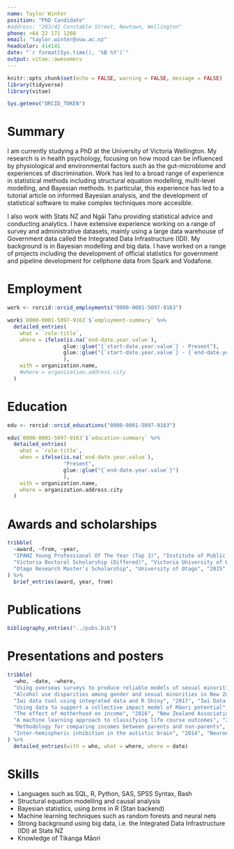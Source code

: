 ```yaml
---
name: Taylor Winter
position: "PhD Candidate"
#address: "203/42 Constable Street, Newtown, Wellington"
phone: +64 22 171 1260
email: "taylor.winter@vuw.ac.nz"
headcolor: 414141
date: "`r format(Sys.time(), '%B %Y')`"
output: vitae::awesomecv
---
```


```r
knitr::opts_chunk$set(echo = FALSE, warning = FALSE, message = FALSE)
library(tidyverse)
library(vitae)

Sys.getenv("ORCID_TOKEN")
```

# Summary

I am currently studying a PhD at the University of Victoria Wellington. My research is in health psychology, focusing on how mood can be influenced by physiological and environmental factors such as the gut-microbiome and experiences of discrimination. Work has led to a broad range of experience in statistical methods including structural equation modelling, multi-level modelling, and Bayesian methods. In particular, this experience has led to a tutorial article on informed Bayesian analysis, and the development of statistical software to make complex techniques more accesible.

I also work with Stats NZ and Ngāi Tahu providing statistical advice and conducting analytics. I have extensive experience working on a range of survey and administrative datasets, mainly using a large data warehouse of Government data called the Integrated Data Infrastructure (IDI). My background is in Bayesian modelling and big data. I have worked on a range of projects including the development of official statistics for government and pipeline development for cellphone data from Spark and Vodafone.

# Employment

```r
work <- rorcid::orcid_employments("0000-0001-5097-9163")

work$`0000-0001-5097-9163`$`employment-summary` %>%
  detailed_entries(
    what = `role-title`,
    where = ifelse(is.na(`end-date.year.value`),
                  glue::glue("{`start-date.year.value`} - Present"),
                  glue::glue("{`start-date.year.value`} - {`end-date.year.value`}")
                  ),
    with = organization.name,
    #where = organization.address.city
  )
```
 
# Education

```r
edu <- rorcid::orcid_educations("0000-0001-5097-9163")

edu$`0000-0001-5097-9163`$`education-summary` %>% 
  detailed_entries(
    what = `role-title`, 
    when = ifelse(is.na(`end-date.year.value`),
                  "Present",
                  glue::glue("{`end-date.year.value`}")
                  ),
    with = organization.name,
    where = organization.address.city
  )
```

# Awards and scholarships

```r
tribble(
  ~award, ~from, ~year,
  "IPANZ Young Professional Of The Year (Top 3)", "Institute of Public Administration NZ", "2018",
  "Victoria Doctoral Scholarship (Differed)", "Victoria University of Wellington", "2018",
  "Otago Research Master's Scholarship", "University of Otago", "2015"
) %>%
  brief_entries(award, year, from)
```

# Publications

```r
bibliography_entries("../pubs.bib")

```

# Presentations and posters

```r
tribble(
  ~who, ~date, ~where,
  "Using overseas surveys to produce reliable models of sexual minorities", "2019", "New Zealand Population Conference, Wellington",
  "Alcohol use disparities among gender and sexual minorities in New Zealand (Poster)", "2019", "Collaborative Perspectives on Addiction, Rhode Island",
  "Iwi data tool using integrated data and R Shiny", "2017", "Iwi Data Conference, Christchurch",
  "Using data to support a collective impact model of Māori potential", "2016", "Population Association of New Zealand Conference, Christchurch",
  "The effect of motherhood on income", "2016", "New Zealand Association of Economists conference, Wellington",
  "A machine learning approach to classifying life course outcomes", "2016", "Longitudinal and multivariate analysis network (Stats NZ), Wellington",
  "Methodology for comparing incomes between parents and non-parents", "2016", "Statistical methods seiminar (Stats NZ), Wellington",
  "Inter-hemispheric inhibition in the autistic brain", "2014", "Neuroethics seminar, Dunedin"
) %>%
  detailed_entries(with = who, what = where, where = date)
```

# Skills

* Languages such as SQL, R, Python, SAS, SPSS Syntax, Bash
* Structural equation modelling and causal analysis
* Bayesian statistics, using _brms_ in R (Stan backend)
* Machine learning techniques such as random forests and neural nets
* Strong background using big data, i.e. the Integrated Data Infrastructure (IDI) at Stats NZ
* Knowledge of Tikanga Māori